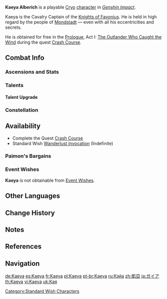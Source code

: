 {{CharacterTabs}}
{{Character Infobox
|image            = <gallery>
Character Kaeya Card.png|Card
Character Kaeya Full Wish.png|Wish
Character Kaeya Game.png|In Game
</gallery>

|type             = Playable <!--Playable Character Information-->
|rarity           = 4
|weapon           = Sword
|element          = Cryo

|name             = Kaeya <!--Character Information-->
|realname         = Kaeya Alberich
|birthday         = November 30th
|constellation    = Pavo Ocellus
|region           = Mondstadt
|region2          = Khaenri'ah
|affiliation      = Knights of Favonius
|affiliation2     = Khaenri'ah
|affiliation3     = Alberich Clan
|dish             = Fruity Skewers
|obtain           = *Complete [[Crash Course]]
*[[Wanderlust Invocation]] (Wish)
*[[Paimon's Bargains]]
|releaseDate      = 2020-09-28

|title            = Frostwind Swordsman <!--Titles-->
|title2           = Quartermaster of the Knights

|ancestry         = Alberich Clan
|father           = Unnamed <!-- Family -->
|fatherNote       = Biological father
|father2          = Crepus
|fatherNote2      = Adoptive father<ref group="Note" name="KaeyaStories">[[Kaeya/Lore#Character Stories|Kaeya's Character Stories]] in Chinese refer to Kaeya as both {{Lang|zh=义子|mini=1}} (foster son) and {{Lang|zh=养子|mini=1}} (adopted son) to Crepus, who is referred to as {{Lang|zh=养父|mini=1}} (adoptive father) in relation to Kaeya. The English translations also reflect this fact.</ref>
|sibling          = Diluc
|siblingNote      = Adoptive brother<ref group="Note" name="KaeyaStories"/>

|voiceEN          = {{w|Josey Montana McCoy}}<ref name="Kaeya EN/JP">Twitter: [https://twitter.com/GenshinImpact/status/1322720011723657217 EN & JP VA Announcement]</ref> <!--Voice Actors-->
|voiceCN          = [https://baike.baidu.com/item/%E5%AD%99%E6%99%94/6639799 Sun Ye ({{Lang|zh=孙晔|mini=1}})]<ref>Official Genshin Impact Chinese Website: [https://ys.mihoyo.com/main/character/mondstadt?char=3 Kaeya]</ref>
|voiceJP          = {{w|Kohsuke Toriumi|Toriumi Kohsuke ({{Lang|ja=鳥海浩輔|mini=1}})}}<ref name="Kaeya EN/JP"/>
|voiceKR          = {{w|ko:정주원|Jeong Joo-won (정주원)}}<ref>Twitter: [https://twitter.com/genshinimpactkr/status/1322762521145561090 KR VA Announcement]</ref>
}}
'''Kaeya Alberich''' is a playable [[Cryo]] [[character]] in ''[[Genshin Impact]]''.

Kaeya is the Cavalry Captain of the [[Knights of Favonius]]. He is held in high regard by the people of [[Mondstadt]] &mdash; even with all his eccentricities and secrets.

He is obtained for free in the [[Prologue]], Act I: [[The Outlander Who Caught the Wind]] during the quest [[Crash Course]].

==Combat Info==
===Ascensions and Stats===
{{Character Ascensions and Stats}}

===Talents===
{{Talent Table}}

====Talent Upgrade====
{{Talent Upgrade}}

===Constellation===
{{Constellation Table}}

==Availability==
*Complete the Quest [[Crash Course]]
*Standard Wish [[Wanderlust Invocation]] (Indefinite)

===Paimon's Bargains===
{{Paimon's Bargains History}}

===Event Wishes===
'''Kaeya''' is not obtainable from [[Event Wishes]].

==Other Languages==
{{Other Languages|default_hidden = 1
|en      = Kaeya
|zhs     = 凯亚
|zhs_rm  = Kǎiyà
|zht     = 凱亞
|zht_rm  = Kǎiyà
|ja      = ガイア
|ja_rm   = Gaia
|ko      = 케이아
|ko_rm   = Keia
|es      = Kaeya
|fr      = Kaeya
|ru      = Кэйа
|th      = Kaeya
|vi      = Kaeya
|de      = Kaeya
|id      = Kaeya
|pt      = Kaeya
}}

==Change History==
{{Change History|1.0}}

==Notes==
{{Reflist|note=1}}

==References==
{{Reflist}}

==Navigation==
{{Character Navbox}}

[[Category:Standard Wish Characters]]

[[de:Kaeya]]
[[es:Kaeya]]
[[fr:Kaeya]]
[[pl:Kaeya]]
[[pt-br:Kaeya]]
[[ru:Кэйа]]
[[zh:凱亞]]
[[ja:ガイア]]
[[th:Kaeya]]
[[vi:Kaeya]]
[[uk:Кая]]